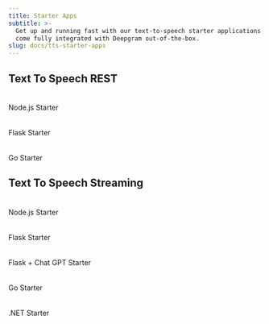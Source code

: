 ```yaml
---
title: Starter Apps
subtitle: >-
  Get up and running fast with our text-to-speech starter applications which
  come fully integrated with Deepgram out-of-the-box.
slug: docs/tts-starter-apps
---
```



## Text To Speech REST

<CardGroup cols={3}>
<Card title="" href="https://github.com/deepgram-starters/text-to-speech-starter-node">
  <img src="https://fern-image-hosting.s3.us-east-1.amazonaws.com/deepgram/js-green.svg" width="5rem" height="5rem"/>


  Node.js Starter
</Card>

<Card title="" href="https://github.com/deepgram-starters/text-to-speech-starter-python">
  <img src="https://fern-image-hosting.s3.us-east-1.amazonaws.com/deepgram/flask.svg" width="5rem" height="5rem" class="invert-white"/>


  Flask Starter
</Card>

<Card title="" href="https://github.com/deepgram-starters/text-to-speech-starter-go">
  <img src="https://fern-image-hosting.s3.us-east-1.amazonaws.com/deepgram/go.svg" width="5rem" height="5rem"/>


  Go Starter
</Card>
</CardGroup>

## Text To Speech Streaming

<CardGroup cols={3}>
<Card title="" href="https://github.com/deepgram-starters/node-live-text-to-speech">
  <img src="https://fern-image-hosting.s3.us-east-1.amazonaws.com/deepgram/js-green.svg" width="5rem" height="5rem"/>


  Node.js Starter
</Card>

<Card title="" href="https://github.com/deepgram-starters/flask-live-text-to-speech">
  <img src="https://fern-image-hosting.s3.us-east-1.amazonaws.com/deepgram/flask.svg" width="5rem" height="5rem" class="invert-white"/>


  Flask Starter
</Card>

<Card title="" href="https://github.com/deepgram-starters/flask-chatgpt-live-text-to-speech">
  <img src="https://fern-image-hosting.s3.us-east-1.amazonaws.com/deepgram/flask.svg" width="5rem" height="5rem" class="invert-white"/>


  Flask + Chat GPT Starter
</Card>

<Card title="" href="https://github.com/deepgram-starters/go-live-text-to-speech">
  <img src="https://fern-image-hosting.s3.us-east-1.amazonaws.com/deepgram/go.svg" width="5rem" height="5rem"/>


  Go Starter
</Card>

<Card title="" href="https://github.com/deepgram-starters/dotnet-live-text-to-speech">
  <img src="https://fern-image-hosting.s3.us-east-1.amazonaws.com/deepgram/net.svg" width="5rem" height="5rem"/>


  .NET Starter
</Card>
</CardGroup>